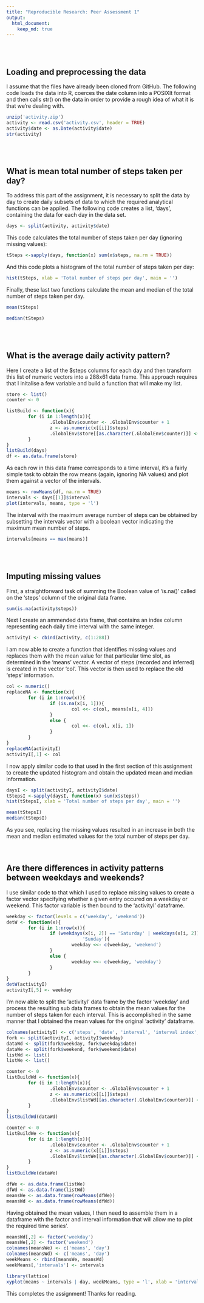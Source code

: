 ```yaml
---
title: "Reproducible Research: Peer Assessment 1"
output: 
  html_document:
    keep_md: true
---
```

<br />
<br />

## Loading and preprocessing the data
I assume that the files have already been cloned from GitHub. The following code loads the data into R, coerces the date column into a POSIXlt format and then calls str() on the data in order to provide a rough idea of what it is that we're dealing with. 

```r
unzip('activity.zip')
activity <- read.csv('activity.csv', header = TRUE)
activity$date <- as.Date(activity$date)
str(activity)
```
<br />
<br />

## What is mean total number of steps taken per day?
To address this part of the assignment, it is necessary to split the data by day to create daily subsets of data to which the required analytical functions can be applied. The following code creates a list, 'days', containing the data for each day in the data set.
```r
days <- split(activity, activity$date)
```

This code calculates the total number of steps taken per day (ignoring missing values):
```r
tSteps <-sapply(days, function(x) sum(x$steps, na.rm = TRUE))
```

And this code plots a histogram of the total number of steps taken per day:
```r
hist(tSteps, xlab = 'Total number of steps per day', main = '')
```

Finally, these last two functions calculate the mean and median of the total number of steps taken per day.
```r
mean(tSteps)
```

```r
median(tSteps)
```
<br />
<br />

## What is the average daily activity pattern?
Here I create a list of the $steps columns for each day and then transform this list of numeric vectors into a 288x61 data frame. This approach requires that I initalise a few variable and build a function that will make my list.
```r
store <- list()
counter <- 0

listBuild <- function(x){
        for (i in 1:length(x)){
                .GlobalEnv$counter <- .GlobalEnv$counter + 1
                z <- as.numeric(x[[i]]$steps)
                .GlobalEnv$store[[as.character(.GlobalEnv$counter)]] <- z
        }
}
listBuild(days)
df <- as.data.frame(store)
```

As each row in this data frame corresponds to a time interval, it's a fairly simple task to obtain the row means (again, ignoring NA values) and plot them against a vector of the intervals.
```r
means <- rowMeans(df, na.rm = TRUE)
intervals <- days[[1]]$interval
plot(intervals, means, type = 'l')
```

The interval with the maximum average number of steps can be obtained by subsetting the intervals vector with a boolean vector indicating the maximum mean number of steps.
```r
intervals[means == max(means)]
```
<br />
<br />

## Imputing missing values
First, a straightforward task of summing the Boolean value of 'is.na()' called on the 'steps' column of the original data frame.
```r
sum(is.na(activity$steps))
```

Next I create an ammended data frame, that contains an index column 
representing each daily time interval with the same integer.
```r
activityI <- cbind(activity, c(1:288))
```

I am now able to create a function that identifies missing values and replaces them with the mean value for that particular time slot, as determined in the 'means' vector. A vector of steps (recorded and inferred) is created in the vector 'col'. This vector is then used to replace the old 'steps' information.
```r
col <- numeric()
replaceNA <- function(x){
        for (i in 1:nrow(x)){
                if (is.na(x[i, 1])){
                        col <<- c(col, means[x[i, 4]])
                }
                else {
                        col <<- c(col, x[i, 1])
                }
        }
}
replaceNA(activityI)
activityI[,1] <- col
```

I now apply similar code to that used in the first section of this assignment to create the updated histogram and obtain the updated mean and median information.
```r
daysI <- split(activityI, activityI$date)
tStepsI <-sapply(daysI, function(x) sum(x$steps))
hist(tStepsI, xlab = 'Total number of steps per day', main = '')

mean(tStepsI)
median(tStepsI)
```

As you see, replacing the missing values resulted in an increase in both the mean and median estimated values for the total number of steps per day.
<br />
<br />
<br />

## Are there differences in activity patterns between weekdays and weekends?
I use similar code to that which I used to replace missing values to create a factor vector specifying whether a given entry occured on a weekday or weekend. This factor variable is then bound to the 'activityI' dataframe. 
```r
weekday <- factor(levels = c('weekday', 'weekend'))
detW <- function(x){
        for (i in 1:nrow(x)){
                if (weekdays(x[i, 2]) == 'Saturday' | weekdays(x[i, 2]) == 
                            'Sunday'){
                        weekday <<- c(weekday, 'weekend')
                }
                else {
                        weekday <<- c(weekday, 'weekday')
                }
        }
}
detW(activityI)
activityI[,5] <- weekday
```

I'm now able to split the 'activityI' data frame by the factor 'weekday' and process the resulting sub data frames to obtain the mean values for the number of steps taken for each interval. This is accomplished in the same manner that I obtained the mean values for the original 'activity' dataframe.
```r
colnames(activityI) <- c('steps', 'date', 'interval', 'interval index', 'weekday')
fork <- split(activityI, activityI$weekday)
dataWd <- split(fork$weekday, fork$weekday$date)
dataWe <- split(fork$weekend, fork$weekend$date)
listWd <- list()
listWe <- list()

counter <- 0
listBuildWd <- function(x){
        for (i in 1:length(x)){
                .GlobalEnv$counter <- .GlobalEnv$counter + 1
                z <- as.numeric(x[[i]]$steps)
                .GlobalEnv$listWd[[as.character(.GlobalEnv$counter)]] <- z
        }
}
listBuildWd(dataWd)

counter <- 0
listBuildWe <- function(x){
        for (i in 1:length(x)){
                .GlobalEnv$counter <- .GlobalEnv$counter + 1
                z <- as.numeric(x[[i]]$steps)
                .GlobalEnv$listWe[[as.character(.GlobalEnv$counter)]] <- z
        }
}
listBuildWe(dataWe)

dfWe <- as.data.frame(listWe)
dfWd <- as.data.frame(listWd)
meansWe <- as.data.frame(rowMeans(dfWe))
meansWd <- as.data.frame(rowMeans(dfWd))
```

Having obtained the mean values, I then need to assemble them in a dataframe with the factor and interval information that will allow me to plot the required time series'.

```r
meansWd[,2] <- factor('weekday')
meansWe[,2] <- factor('weekend')
colnames(meansWe) <- c('means', 'day')
colnames(meansWd) <- c('means', 'day')
weekMeans <- rbind(meansWe, meansWd)
weekMeans[,'intervals'] <- intervals

library(lattice)
xyplot(means ~ intervals | day, weekMeans, type = 'l', xlab = 'interval', ylab = 'mean number of steps', layout = c(1, 2))
```

This completes the assignment! Thanks for reading.